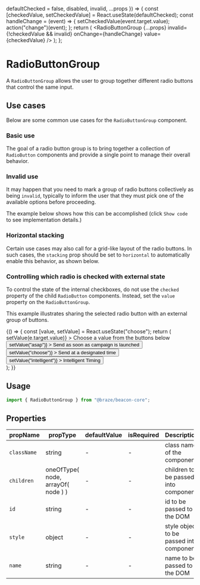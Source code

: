 


  defaultChecked = false,
  disabled,
  invalid,
  ...props
}) => {
  const [checkedValue, setCheckedValue] = React.useState(defaultChecked);
  const handleChange = (event) => {
    setCheckedValue(event.target.value);
    action("change")(event);
  };
  return (
    <RadioButtonGroup
      {...props}
      invalid={!checkedValue && invalid}
      onChange={handleChange}
      value={checkedValue}
    />
  );
};

# RadioButtonGroup

<Meta title="Core/Forms/RadioButtonGroup" component={RadioButtonGroup} />

A `RadioButtonGroup` allows the user to group together different radio
buttons that control the same input.

## Use cases

Below are some common use cases for the `RadioButtonGroup` component.

### Basic use

The goal of a radio button group is to bring together a collection of `RadioButton`
components and provide a single point to manage their overall behavior.

<Canvas>
  <Story name="basic use">
    <RadioButtonGroup
      label="Sending options"
      name="basic-radio"
      onChange={action("changed")}
    >
      <RadioButton label="Send as soon as campaign is launched" value="asap" />
      <RadioButton
        helpText="Choose an optimal time for users to receive this message"
        label="Send at a designated time"
        value="choose"
      />
      <RadioButton
        helpText="Each user will receive the campaign at the time they are most likely to engage"
        label="Intelligent Timing"
        value="intelligent"
      />
    </RadioButtonGroup>
  </Story>
</Canvas>

### Invalid use

It may happen that you need to mark a group of radio buttons collectively as being `invalid`,
typically to inform the user that they must pick one of the available options before
proceeding.

The example below shows how this can be accomplished (click `Show code` to see implementation
details.)

<Canvas>
  <Story name="invalid use">
    <ConnectedRadioButton
      label="Sending options"
      invalid
      errorText="Choose at least one option from the list"
    >
      <RadioButton
        label="Send as soon as campaign is launched"
        name="invalid-radio"
        value="asap"
      />
      <RadioButton
        helpText="Choose an optimal time for users to receive this message"
        label="Send at a designated time"
        name="invalid-radio"
        value="choose"
      />
      <RadioButton
        helpText="Each user will receive the campaign at the time they are most likely to engage"
        label="Intelligent Timing"
        name="invalid-radio"
        value="intelligent"
      />
    </ConnectedRadioButton>
  </Story>
</Canvas>

### Horizontal stacking

Certain use cases may also call for a grid-like layout of the radio buttons. In such cases,
the `stacking` prop should be set to `horizontal` to automatically enable this behavior, as
shown below.

<Canvas>
  <Story name="horizontal stacking">
    <RadioButtonGroup
      label="Sending options"
      name="basic-radio"
      onChange={action("changed")}
      stacking="horizontal"
    >
      <RadioButton label="Send as soon as campaign is launched" value="asap" />
      <RadioButton
        helpText="Choose an optimal time"
        label="Send at a designated time"
        value="choose"
      />
      <RadioButton
        helpText="Each user will receive the campaign at the time they are most likely to engage"
        label="Intelligent Timing"
        value="intelligent"
      />
    </RadioButtonGroup>
  </Story>
</Canvas>

### Controlling which radio is checked with external state

To control the state of the internal checkboxes, do not use the `checked` property of the
child `RadioButton` components. Instead, set the `value` property on the `RadioButtonGroup`.

This example illustrates sharing the selected radio button with an external group of buttons.

<Canvas>
  <Story name="external state controlling checked">
    {() => {
      const [value, setValue] = React.useState("choose");
      return (
        <div>
          <RadioButtonGroup
            label="Sending options"
            name="basic-radio"
            value={value}
            onChange={(e) => setValue(e.target.value)}
          >
            <RadioButton
              label="Send as soon as campaign is launched"
              value="asap"
            />
            <RadioButton
              helpText="Choose an optimal time for users to receive this message"
              label="Send at a designated time"
              value="choose"
            />
            <RadioButton
              helpText="Each user will receive the campaign at the time they are most likely to engage"
              label="Intelligent Timing"
              value="intelligent"
            />
          </RadioButtonGroup>
          <StatusText status="success">
            Choose a value from the buttons below
          </StatusText>
          <div id="other-buttons">
            <Button
              data-active={value === "asap" || undefined}
              variant={value === "asap" ? "primary" : "secondary"}
              onClick={() => setValue("asap")}
            >
              Send as soon as campaign is launched
            </Button>
            <Button
              data-active={value === "choose" || undefined}
              variant={value === "choose" ? "primary" : "secondary"}
              onClick={() => setValue("choose")}
            >
              Send at a designated time
            </Button>
            <Button
              data-active={value === "intelligent" || undefined}
              variant={value === "intelligent" ? "primary" : "secondary"}
              onClick={() => setValue("intelligent")}
            >
              Intelligent Timing
            </Button>
          </div>
        </div>
      );
    }}
  </Story>
</Canvas>

## Usage

```javascript
import { RadioButtonGroup } from "@braze/beacon-core";
```

## Properties

| propName    | propType                           | defaultValue | isRequired | Description                              |
| ----------- | ---------------------------------- | ------------ | ---------- | ---------------------------------------- |
| `className` | string                             | -            | -          | class name of the component              |
| `children`  | oneOfType( node, arrayOf( node ) ) | -            | -          | children to be passed into component     |
| `id`        | string                             | -            | -          | id to be passed to the DOM               |
| `style`     | object                             | -            | -          | style object to be passed into component |
| `name`      | string                             | -            | -          | name to be passed to the DOM             |
